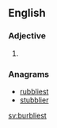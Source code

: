==English==

===Adjective===
{{head|en}}

# {{en-superlative of|burbly}}

===Anagrams===
* [[rubbliest#English|rubbliest]]
* [[stubblier#English|stubblier]]

[[sv:burbliest]]